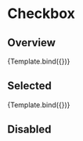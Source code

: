 

<Meta title="Components/Checkbox" component={Checkbox} />


# Checkbox

## Overview

<Canvas>
  <Story
    name="Overview"
    args={{
      name: 'Control',
      value: 1,
      isChecked: false,
      isDisabled: false,
      label: 'Regular',
    }}
  >
    {Template.bind({})}
  </Story>
</Canvas>

## Selected

<Canvas>
  <Story
    name="Selected"
    args={{
      name: 'Control',
      value: 1,
      isChecked: true,
      isDisabled: false,
      label: 'Selected',
    }}
  >
    {Template.bind({})}
  </Story>
</Canvas>

## Disabled

<Canvas>
  <Story name="Disabled">
    <Stack spacing="lg" direction="row">
      <Checkbox isDisabled={true} label="Disabled" />
      <Checkbox isDisabled={true} isChecked={true} label="Disabled checked" />
    </Stack>
  </Story>
</Canvas>
